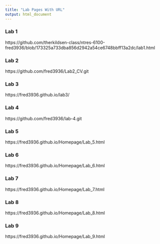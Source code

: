 ```yaml
---
title: "Lab Pages With URL"
output: html_document
---
```


### Lab 1
https://github.com/therkildsen-class/ntres-6100-fred3936/blob/173325a733dba856d2942a54ce6748bbff13a2dc/lab1.html

### Lab 2
https://github.com/fred3936/Lab2_CV.git

### Lab 3
https://fred3936.github.io/lab3/

### Lab 4
https://github.com/fred3936/lab-4.git

### Lab 5
https://fred3936.github.io/Homepage/Lab_5.html

### Lab 6
https://fred3936.github.io/Homepage/Lab_6.html

### Lab 7
https://fred3936.github.io/Homepage/Lab_7.html

### Lab 8
https://fred3936.github.io/Homepage/Lab_8.html

### Lab 9
https://fred3936.github.io/Homepage/Lab_9.html